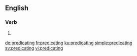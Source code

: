==English==

===Verb===
{{head|en|present participle}}

# {{present participle of|predicate|lang=en|nocat=1}}

[[de:predicating]]
[[fr:predicating]]
[[ku:predicating]]
[[simple:predicating]]
[[sv:predicating]]
[[vi:predicating]]